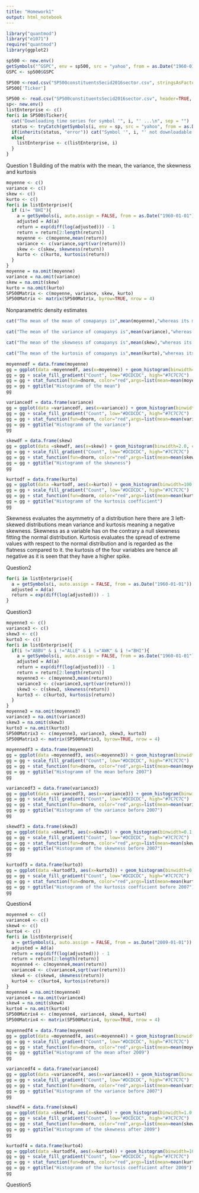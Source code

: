 ```yaml
---
title: "Homework1"
output: html_notebook
---
```


```r
library("quantmod")
library("e1071")
require("quantmod")
library(ggplot2)
```

```r
sp500 <- new.env()
getSymbols("^GSPC", env = sp500, src = "yahoo", from = as.Date("1960-01-04"), to = as.Date("2009-01-01"))
GSPC <- sp500$GSPC
```

```r
SP500 <-read.csv("SP500constituentsSecid2016sector.csv", stringsAsFactors = FALSE, strip.white = TRUE)
SP500['Ticker']
```

```r
SP500 <- read.csv("SP500constituentsSecid2016sector.csv", header=TRUE, sep=",")
sp<- new.env()
listEnterprise <- c()
for(i in SP500$Ticker){
  cat("Downloading time series for symbol '", i, "' ...\n", sep = "")
  status <- tryCatch(getSymbols(i, env = sp, src = "yahoo", from = as.Date("1960-01-01")), error = identity)
  if(inherits(status, "error")) cat("Symbol '", i, "' not downloadable!\n", sep = "")
  else{
    listEnterprise <- c(listEnterprise, i)
  }
}
```
Question 1
Building of the matrix with the mean, the variance, the skewness and kurtosis
```r
moyenne <- c()
variance <- c()
skew <- c()
kurto <- c()
for(i in listEnterprise){
  if (i!= "BHI"){
    a = getSymbols(i, auto.assign = FALSE, from = as.Date("1960-01-01"))
    adjusted = Ad(a)
    return = exp(diff(log(adjusted))) - 1
    return = return[2:length(return)]
    moyenne <- c(moyenne,mean(return))
    variance <- c(variance,sqrt(var(return)))
    skew <- c(skew, skewness(return))
    kurto <- c(kurto, kurtosis(return))
  }
}
moyenne = na.omit(moyenne)
variance = na.omit(variance)
skew = na.omit(skew)
kurto = na.omit(kurto)
SP500Matrix <- c(moyenne, variance, skew, kurto)
SP500Matrix <- matrix(SP500Matrix, byrow=TRUE, nrow = 4)
```

Nonparametric density estimates
```r
cat("The mean of the mean of comapanys is",mean(moyenne),"whereas its medianne is equal to", median(moyenne))
```

```r
cat("The mean of the variance of comapanys is",mean(variance),"whereas its medianne is equal to", median(variance))
```

```r
cat("The mean of the skewness of comapanys is",mean(skew),"whereas its medianne is equal to", median(skew))
```

```r
cat("The mean of the kurtosis of comapanys is",mean(kurto),"whereas its medianne is equal to", median(kurto))
```
```r
moyennedf = data.frame(moyenne)
gg = ggplot(data =moyennedf, aes(x=moyenne)) + geom_histogram(binwidth=0.0002, colour="black", aes(y=..density.., fill=..count..))
gg = gg + scale_fill_gradient("Count", low="#DCDCDC", high="#7C7C7C")
gg = gg + stat_function(fun=dnorm, color="red",args=list(mean=mean(moyenne), sd=sd(moyenne))) 
gg = gg + ggtitle("Histogramm of the mean")
gg
```
```r
variancedf = data.frame(variance)
gg = ggplot(data =variancedf, aes(x=variance)) + geom_histogram(binwidth=0.01, colour="black", aes(y=..density.., fill=..count..))
gg = gg + scale_fill_gradient("Count", low="#DCDCDC", high="#7C7C7C")
gg = gg + stat_function(fun=dnorm, color="red",args=list(mean=mean(variance), sd=sd(variance))) 
gg = gg + ggtitle("Histogramm of the variance")
gg
```
```r
skewdf = data.frame(skew)
gg = ggplot(data =skewdf, aes(x=skew)) + geom_histogram(binwidth=2.0, colour="black", aes(y=..density.., fill=..count..))
gg = gg + scale_fill_gradient("Count", low="#DCDCDC", high="#7C7C7C")
gg = gg + stat_function(fun=dnorm, color="red",args=list(mean=mean(skew), sd=sd(skew))) 
gg = gg + ggtitle("Histogramm of the skewness")
gg
```
```r
kurtodf = data.frame(kurto)
gg = ggplot(data =kurtodf, aes(x=kurto)) + geom_histogram(binwidth=100, colour="black", aes(y=..density.., fill=..count..))
gg = gg + scale_fill_gradient("Count", low="#DCDCDC", high="#7C7C7C")
gg = gg + stat_function(fun=dnorm, color="red",args=list(mean=mean(kurto), sd=sd(kurto))) 
gg = gg + ggtitle("Histogramm of the kurtosis coefficient")
gg
```
Skewness evaluates the asymmetry of a distribution here there are 3 left-skewed distributions mean variance and kurtosis meaning a negative skewness.
Skewness as a variable has on the contrary a null skewness fitting the normal distribution.
Kurtosis evaluates the spread of extreme values with respect to the normal distribution and is regarded as the flatness compared to it. the kurtosis of the four variables are hence all negative as it is seen that they have a higher spike.

Question2

```r
for(i in listEnterprise){
  a = getSymbols(i, auto.assign = FALSE, from = as.Date("1960-01-01"))
  adjusted = Ad(a)
  return = exp(diff(log(adjusted))) - 1
}
```

Question3
```r
moyenne3 <- c()
variance3 <- c()
skew3 <- c()
kurto3 <- c()
for(i in listEnterprise){
  if(i !="ABBV" & i !="ALLE" & i !="AWK" & i !="BHI"){
    a = getSymbols(i, auto.assign = FALSE, from = as.Date("1960-01-01"), to = as.Date("2007-01-01"))
    adjusted = Ad(a)
    return = exp(diff(log(adjusted))) - 1
    return = return[2:length(return)]
    moyenne3 <- c(moyenne3,mean(return))
    variance3 <- c(variance3,sqrt(var(return)))
    skew3 <- c(skew3, skewness(return))
    kurto3 <- c(kurto3, kurtosis(return))
  }
}
moyenne3 = na.omit(moyenne3)
variance3 = na.omit(variance3)
skew3 = na.omit(skew3)
kurto3 = na.omit(kurto3)
SP500Matrix3 <- c(moyenne3, variance3, skew3, kurto3)
SP500Matrix3 <- matrix(SP500Matrix3, byrow=TRUE, nrow = 4)
```

```r
moyennedf3 = data.frame(moyenne3)
gg = ggplot(data =moyennedf3, aes(x=moyenne3)) + geom_histogram(binwidth=5, colour="black", aes(y=..density.., fill=..count..))
gg = gg + scale_fill_gradient("Count", low="#DCDCDC", high="#7C7C7C")
gg = gg + stat_function(fun=dnorm, color="red",args=list(mean=mean(moyenne3), sd=sd(moyenne3))) 
gg = gg + ggtitle("Histogramm of the mean before 2007")
gg
```

```r
variancedf3 = data.frame(variance3)
gg = ggplot(data =variancedf3, aes(x=variance3)) + geom_histogram(binwidth=10, colour="black", aes(y=..density.., fill=..count..))
gg = gg + scale_fill_gradient("Count", low="#DCDCDC", high="#7C7C7C")
gg = gg + stat_function(fun=dnorm, color="red",args=list(mean=mean(variance3), sd=sd(variance3))) 
gg = gg + ggtitle("Histogramm of the variance before 2007")
gg
```

```r
skewdf3 = data.frame(skew3)
gg = ggplot(data =skewdf3, aes(x=skew3)) + geom_histogram(binwidth=0.1, colour="black", aes(y=..density.., fill=..count..))
gg = gg + scale_fill_gradient("Count", low="#DCDCDC", high="#7C7C7C")
gg = gg + stat_function(fun=dnorm, color="red",args=list(mean=mean(skew3), sd=sd(skew3))) 
gg = gg + ggtitle("Histogramm of the skewness before 2007")
gg
```

```r
kurtodf3 = data.frame(kurto3)
gg = ggplot(data =kurtodf3, aes(x=kurto3)) + geom_histogram(binwidth=0.2, colour="black", aes(y=..density.., fill=..count..))
gg = gg + scale_fill_gradient("Count", low="#DCDCDC", high="#7C7C7C")
gg = gg + stat_function(fun=dnorm, color="red",args=list(mean=mean(kurto3), sd=sd(kurto3))) 
gg = gg + ggtitle("Histogramm of the kurtosis coefficient before 2007")
gg
```

Question4
```r
moyenne4 <- c()
variance4 <- c()
skew4 <- c()
kurto4 <- c()
for(i in listEnterprise){
  a = getSymbols(i, auto.assign = FALSE, from = as.Date("2009-01-01"))
  adjusted = Ad(a)
  return = exp(diff(log(adjusted))) - 1
  return = return[2:length(return)]
  moyenne4 <- c(moyenne4,mean(return))
  variance4 <- c(variance4,sqrt(var(return)))
  skew4 <- c(skew4, skewness(return))
  kurto4 <- c(kurto4, kurtosis(return))
}
moyenne4 = na.omit(moyenne4)
variance4 = na.omit(variance4)
skew4 = na.omit(skew4)
kurto4 = na.omit(kurto4)
SP500Matrix4 <- c(moyenne4, variance4, skew4, kurto4)
SP500Matrix4 <- matrix(SP500Matrix4, byrow=TRUE, nrow = 4)
```

```r
moyennedf4 = data.frame(moyenne4)
gg = ggplot(data =moyennedf4, aes(x=moyenne4)) + geom_histogram(binwidth=0.00005, colour="black", aes(y=..density.., fill=..count..))
gg = gg + scale_fill_gradient("Count", low="#DCDCDC", high="#7C7C7C")
gg = gg + stat_function(fun=dnorm, color="red",args=list(mean=mean(moyenne4), sd=sd(moyenne4))) 
gg = gg + ggtitle("Histogramm of the mean after 2009")
gg
```

```r
variancedf4 = data.frame(variance4)
gg = ggplot(data =variancedf4, aes(x=variance4)) + geom_histogram(binwidth=0.001, colour="black", aes(y=..density.., fill=..count..))
gg = gg + scale_fill_gradient("Count", low="#DCDCDC", high="#7C7C7C")
gg = gg + stat_function(fun=dnorm, color="red",args=list(mean=mean(variance4), sd=sd(variance4))) 
gg = gg + ggtitle("Histogramm of the variance before 2007")
gg
```

```r
skewdf4 = data.frame(skew4)
gg = ggplot(data =skewdf4, aes(x=skew4)) + geom_histogram(binwidth=1.0, colour="black", aes(y=..density.., fill=..count..))
gg = gg + scale_fill_gradient("Count", low="#DCDCDC", high="#7C7C7C")
gg = gg + stat_function(fun=dnorm, color="red",args=list(mean=mean(skew4), sd=sd(skew4))) 
gg = gg + ggtitle("Histogramm of the skewness after 2009")
gg
```

```r
kurtodf4 = data.frame(kurto4)
gg = ggplot(data =kurtodf4, aes(x=kurto4)) + geom_histogram(binwidth=10, colour="black", aes(y=..density.., fill=..count..))
gg = gg + scale_fill_gradient("Count", low="#DCDCDC", high="#7C7C7C")
gg = gg + stat_function(fun=dnorm, color="red",args=list(mean=mean(kurto4), sd=sd(kurto4))) 
gg = gg + ggtitle("Histogramm of the kurtosis coefficient after 2009")
gg
```
Question5
